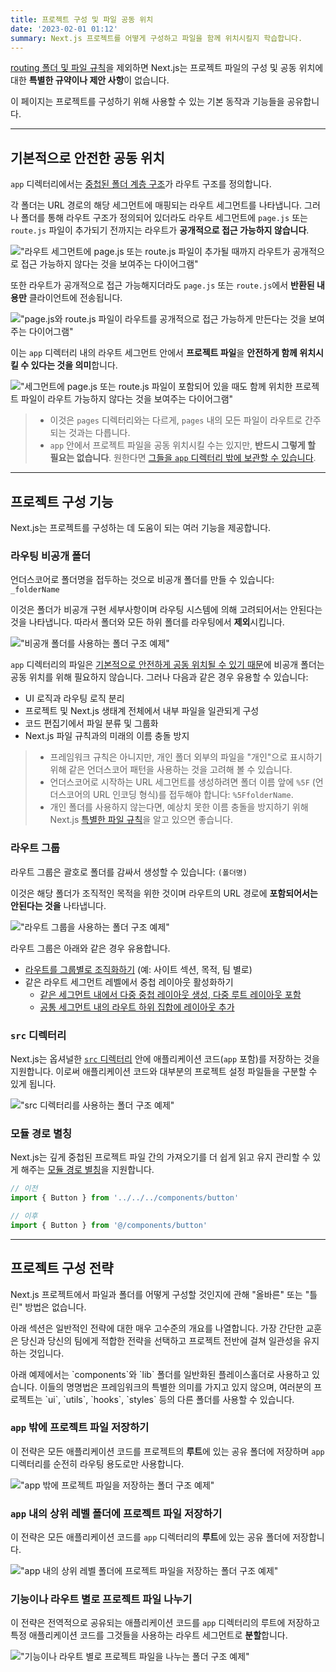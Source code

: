 ```yaml
---
title: 프로젝트 구성 및 파일 공동 위치
date: '2023-02-01 01:12'
summary: Next.js 프로젝트를 어떻게 구성하고 파일을 함께 위치시킬지 학습합니다.
---
```

<TOCInline toc={props.toc} asDisclosure />


<StyleWarning>[routing 폴더 및 파일 규칙](/docs/getting-started/nextjs-foundation/project-structure)을 제외</StyleWarning>하면
<StyleImportant>Next.js는 프로젝트 파일의 구성 및 공동 위치에 대한 **특별한 규약이나 제안 사항**이 없습니다.</StyleImportant>

이 페이지는 프로젝트를 구성하기 위해 사용할 수 있는 기본 동작과 기능들을 공유합니다.

---

## 기본적으로 안전한 공동 위치

`app` 디렉터리에서는 [중첩된 폴더 계층 구조](/docs/nextjs/routing#라우트-세그먼트)가 라우트 구조를 정의합니다.

각 폴더는 URL 경로의 해당 세그먼트에 매핑되는 라우트 세그먼트를 나타냅니다.
그러나 폴더를 통해 라우트 구조가 정의되어 있더라도 라우트 세그먼트에 `page.js` 또는 `route.js` 파일이 추가되기 전까지는 라우트가 **공개적으로 접근 가능하지 않습니다**.

!["라우트 세그먼트에 page.js 또는 route.js 파일이 추가될 때까지 라우트가 공개적으로 접근 가능하지 않다는 것을 보여주는 다이어그램"](https://nextjs.org/_next/image?url=%2Fdocs%2Flight%2Fproject-organization-not-routable.png&w=1920&q=75&dpl=dpl_FcsRuVSqhZQjoKTEBMfGGqHxFR53)

또한 라우트가 공개적으로 접근 가능해지더라도 `page.js` 또는 `route.js`에서 **반환된 내용만** 클라이언트에 전송됩니다.

!["page.js와 route.js 파일이 라우트를 공개적으로 접근 가능하게 만든다는 것을 보여주는 다이어그램"](https://nextjs.org/_next/image?url=%2Fdocs%2Flight%2Fproject-organization-routable.png&w=1920&q=75&dpl=dpl_FcsRuVSqhZQjoKTEBMfGGqHxFR53)

이는 `app` 디렉터리 내의 라우트 세그먼트 안에서 **프로젝트 파일**을 **안전하게 함께 위치시킬 수 있다는 것을 의미**합니다.

!["세그먼트에 page.js 또는 route.js 파일이 포함되어 있을 때도 함께 위치한 프로젝트 파일이 라우트 가능하지 않다는 것을 보여주는 다이어그램"](https://nextjs.org/_next/image?url=%2Fdocs%2Flight%2Fproject-organization-colocation.png&w=1920&q=75&dpl=dpl_FcsRuVSqhZQjoKTEBMfGGqHxFR53)

> - 이것은 `pages` 디렉터리와는 다르게, `pages` 내의 모든 파일이 라우트로 간주되는 것과는 다릅니다.
> - `app` 안에서 프로젝트 파일을 공동 위치시킬 수는 있지만, **반드시 그렇게 할 필요는 없습니다**. 원한다면 [그들을 `app` 디렉터리 밖에 보관할 수 있습니다](#app-밖에-프로젝트-파일-저장하기).

---

## 프로젝트 구성 기능

Next.js는 프로젝트를 구성하는 데 도움이 되는 여러 기능을 제공합니다.

### 라우팅 비공개 폴더

언더스코어로 폴더명을 접두하는 것으로 비공개 폴더를 만들 수 있습니다: `_folderName`

이것은 <StyleImportant>폴더가 비공개 구현 세부사항이며 라우팅 시스템에 의해 고려되어서는 안된다는 것</StyleImportant>을 나타냅니다. 따라서 <StyleUnderline>폴더와 모든 하위 폴더를 라우팅에서 **제외**</StyleUnderline>시킵니다.

!["비공개 폴더를 사용하는 폴더 구조 예제"](https://nextjs.org/_next/image?url=%2Fdocs%2Flight%2Fproject-organization-private-folders.png&w=1920&q=75&dpl=dpl_FcsRuVSqhZQjoKTEBMfGGqHxFR53)

`app` 디렉터리의 파일은 [기본적으로 안전하게 공동 위치될 수 있기 때문](#기본적으로-안전한-공동-위치)에 비공개 폴더는 공동 위치를 위해 필요하지 않습니다. 그러나 다음과 같은 경우 유용할 수 있습니다:

- UI 로직과 라우팅 로직 분리
- 프로젝트 및 Next.js 생태계 전체에서 내부 파일을 일관되게 구성
- 코드 편집기에서 파일 분류 및 그룹화
- Next.js 파일 규칙과의 미래의 이름 충돌 방지

> - 프레임워크 규칙은 아니지만, 개인 폴더 외부의 파일을 "개인"으로 표시하기 위해 같은 언더스코어 패턴을 사용하는 것을 고려해 볼 수 있습니다.
> - 언더스코어로 시작하는 URL 세그먼트를 생성하려면 폴더 이름 앞에 `%5F` (언더스코어의 URL 인코딩 형식)를 접두해야 합니다: `%5FfolderName`.
> - 개인 폴더를 사용하지 않는다면, 예상치 못한 이름 충돌을 방지하기 위해 Next.js [특별한 파일 규칙](/docs/getting-started/nextjs-foundation/project-structure#라우팅-파일)을 알고 있으면 좋습니다.


### 라우트 그룹

라우트 그룹은 괄호로 폴더를 감싸서 생성할 수 있습니다: `(폴더명)`

이것은 해당 폴더가 조직적인 목적을 위한 것이며 라우트의 URL 경로에 **포함되어서는 안된다는 것을** 나타냅니다.

!["라우트 그룹을 사용하는 폴더 구조 예제"](https://nextjs.org/_next/image?url=%2Fdocs%2Flight%2Fproject-organization-route-groups.png&w=1920&q=75&dpl=dpl_FcsRuVSqhZQjoKTEBMfGGqHxFR53)

라우트 그룹은 아래와 같은 경우 유용합니다.

- [라우트를 그룹별로 조직화하기](/docs/nextjs/routing/route-groups#url-경로에-영향을-주지-않고-라우트-구성하기) (예: 사이트 섹션, 목적, 팀 별로)
- 같은 라우트 세그먼트 레벨에서 중첩 레이아웃 활성화하기
  - [같은 세그먼트 내에서 다중 중첩 레이아웃 생성, 다중 루트 레이아웃 포함](/docs/nextjs/routing/route-groups#다양한-루트-레이아웃-생성하기)
  - [공통 세그먼트 내의 라우트 하위 집합에 레이아웃 추가](/docs/nextjs/routing/route-groups#특정-세그먼트에-레이아웃-적용하기)

### `src` 디렉터리

Next.js는 옵셔널한 [`src` 디렉터리](/docs/nextjs/configuring/src-directory) 안에 애플리케이션 코드(`app` 포함)를 저장하는 것을 지원합니다. 이로써 애플리케이션 코드와 대부분의 프로젝트 설정 파일들을 구분할 수 있게 됩니다.

!["`src` 디렉터리를 사용하는 폴더 구조 예제"](https://nextjs.org/_next/image?url=%2Fdocs%2Flight%2Fproject-organization-src-directory.png&w=1920&q=75&dpl=dpl_FcsRuVSqhZQjoKTEBMfGGqHxFR53)

### 모듈 경로 별칭

Next.js는 깊게 중첩된 프로젝트 파일 간의 가져오기를 더 쉽게 읽고 유지 관리할 수 있게 해주는 [모듈 경로 별칭](/docs/nextjs/configuring/absolute-imports-and-module-aliases)을 지원합니다.

```jsx:app/dashboard/settings/analytics/page.js
// 이전
import { Button } from '../../../components/button'

// 이후
import { Button } from '@/components/button'
```

---

## 프로젝트 구성 전략

Next.js 프로젝트에서 파일과 폴더를 어떻게 구성할 것인지에 관해 "올바른" 또는 "틀린" 방법은 없습니다.

아래 섹션은 일반적인 전략에 대한 매우 고수준의 개요를 나열합니다. 가장 간단한 교훈은 당신과 당신의 팀에게 적합한 전략을 선택하고 프로젝트 전반에 걸쳐 일관성을 유지하는 것입니다.

<Callout type="warning" icon="디렉터리 명명법 추천">
아래 예제에서는 `components`와 `lib` 폴더를 일반화된 플레이스홀더로 사용하고 있습니다. 이들의 명명법은 프레임워크의 특별한 의미를 가지고 있지 않으며, 여러분의 프로젝트는 `ui`, `utils`, `hooks`, `styles` 등의 다른 폴더를 사용할 수 있습니다.
</Callout>

### `app` 밖에 프로젝트 파일 저장하기

이 전략은 모든 애플리케이션 코드를 프로젝트의 **루트**에 있는 공유 폴더에 저장하며 `app` 디렉터리를 순전히 라우팅 용도로만 사용합니다.

!["`app` 밖에 프로젝트 파일을 저장하는 폴더 구조 예제"](https://nextjs.org/_next/image?url=%2Fdocs%2Flight%2Fproject-organization-project-root.png&w=1920&q=75&dpl=dpl_FcsRuVSqhZQjoKTEBMfGGqHxFR53)

### `app` 내의 상위 레벨 폴더에 프로젝트 파일 저장하기

이 전략은 모든 애플리케이션 코드를 `app` 디렉터리의 **루트**에 있는 공유 폴더에 저장합니다.

!["`app` 내의 상위 레벨 폴더에 프로젝트 파일을 저장하는 폴더 구조 예제"](https://nextjs.org/_next/image?url=%2Fdocs%2Flight%2Fproject-organization-app-root.png&w=1920&q=75&dpl=dpl_FcsRuVSqhZQjoKTEBMfGGqHxFR53)

### 기능이나 라우트 별로 프로젝트 파일 나누기

이 전략은 전역적으로 공유되는 애플리케이션 코드를 `app` 디렉터리의 루트에 저장하고 특정 애플리케이션 코드를 그것들을 사용하는 라우트 세그먼트로 **분할**합니다.

!["기능이나 라우트 별로 프로젝트 파일을 나누는 폴더 구조 예제"](https://nextjs.org/_next/image?url=%2Fdocs%2Flight%2Fproject-organization-app-root-split.png&w=1920&q=75&dpl=dpl_FcsRuVSqhZQjoKTEBMfGGqHxFR53)
